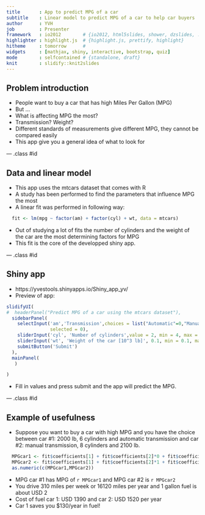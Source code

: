 ```yaml
---
title       : App to predict MPG of a car
subtitle    : Linear model to predict MPG of a car to help car buyers
author      : YVH
job         : Presenter
framework   : io2012        # {io2012, html5slides, shower, dzslides, ...}
highlighter : highlight.js  # {highlight.js, prettify, highlight}
hitheme     : tomorrow      # 
widgets     : [mathjax, shiny, interactive, bootstrap, quiz]            # {mathjax, quiz, bootstrap}
mode        : selfcontained # {standalone, draft}
knit        : slidify::knit2slides
---
```


## Problem introduction 

- People want to buy a car that has high Miles Per Gallon (MPG)
- But ... 
- What is affecting MPG the most?
- Transmission? Weight? 
- Different standards of measurements give different MPG, they cannot be compared easily
- This app give you a general idea of what to look for 


--- .class #id 

## Data and linear model

- This app uses the mtcars dataset that comes with R 
- A study has been performed to find the parameters that influence MPG the most
- A linear fit was performed in following way:
```r
  fit <- lm(mpg ~ factor(am) + factor(cyl) + wt, data = mtcars)
```
- Out of studying a lot of fits the number of cylinders and the weight of the car are the most determining factors for MPG 
- This fit is the core of the developped shiny app.


--- .class #id 

## Shiny app 
- https://yvestools.shinyapps.io/Shiny_app_yv/
- Preview of app:
```r
slidifyUI(
#  headerPanel("Predict MPG of a car using the mtcars dataset"),
  sidebarPanel(
    selectInput('am','Transmission',choices = list("Automatic"=0,"Manual"=1),
                selected = 0),
    sliderInput('cyl', 'Number of cylinders',value = 2, min = 4, max = 8, step = 2),
    sliderInput('wt', 'Weight of the car [10^3 lb]', 0.1, min = 0.1, max = 5.5, step = 0.01),
    submitButton('Submit')
  ),
  mainPanel(
   )

)
```
- Fill in values and press submit and the app will predict the MPG. 



--- .class #id 

## Example of usefulness
- Suppose you want to buy a car with high MPG and you have the choice between car #1: 2000 lb, 6 cylinders and automatic transmission and car #2: manual transmission, 8 cylinders and 2100 lb.
```r
  MPGcar1 <- fit$coefficients[1] + fit$coefficients[2]*0 + fit$coefficients[3]*1 + fit$coefficients[4]*0 + fit$coefficients[5]*2 
  MPGcar2 <- fit$coefficients[1] + fit$coefficients[2]*1 + fit$coefficients[3]*0 + fit$coefficients[4]*1 + fit$coefficients[5]*2.1 
  as.numeric(c(MPGcar1,MPGcar2))
```
- MPG car #1 has MPG of `r MPGcar1` and MPG car #2 is `r MPGcar2`
- You drive 310 miles per week or 16120 miles per year and 1 gallon fuel is about USD 2
- Cost of fuel car 1: USD 1390 and car 2: USD 1520 per year
- Car 1 saves you $130/year in fuel! 
 






